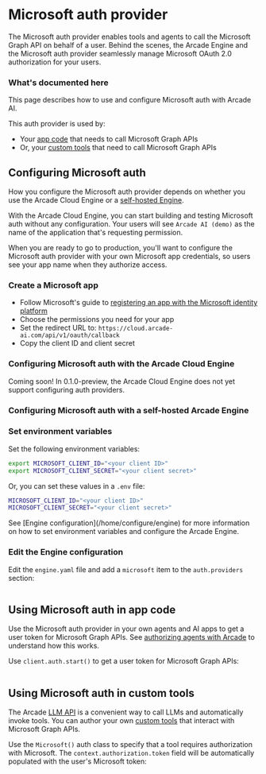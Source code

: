 # Microsoft auth provider

The Microsoft auth provider enables tools and agents to call the Microsoft Graph API on behalf of a user. Behind the scenes, the Arcade Engine and the Microsoft auth provider seamlessly manage Microsoft OAuth 2.0 authorization for your users.

### What's documented here

This page describes how to use and configure Microsoft auth with Arcade AI.

This auth provider is used by:

- Your [app code](#using-microsoft-auth-in-app-code) that needs to call Microsoft Graph APIs
- Or, your [custom tools](#using-microsoft-auth-in-custom-tools) that need to call Microsoft Graph APIs

## Configuring Microsoft auth

How you configure the Microsoft auth provider depends on whether you use the Arcade Cloud Engine or a [self-hosted Engine](/home/install/overview).

With the Arcade Cloud Engine, you can start building and testing Microsoft auth without any configuration. Your users will see `Arcade AI (demo)` as the name of the application that's requesting permission.

When you are ready to go to production, you'll want to configure the Microsoft auth provider with your own Microsoft app credentials, so users see your app name when they authorize access.

### Create a Microsoft app

- Follow Microsoft's guide to [registering an app with the Microsoft identity platform](https://learn.microsoft.com/en-us/entra/identity-platform/quickstart-register-app)
- Choose the permissions you need for your app
- Set the redirect URL to: `https://cloud.arcade-ai.com/api/v1/oauth/callback`
- Copy the client ID and client secret

### Configuring Microsoft auth with the Arcade Cloud Engine

<Warning type="warning" emoji="⚠️">
  Coming soon! In 0.1.0-preview, the Arcade Cloud Engine does not yet support
  configuring auth providers.
</Warning>

### Configuring Microsoft auth with a self-hosted Arcade Engine

<Steps>

### Set environment variables

Set the following environment variables:

```bash
export MICROSOFT_CLIENT_ID="<your client ID>"
export MICROSOFT_CLIENT_SECRET="<your client secret>"
```

Or, you can set these values in a `.env` file:

```bash
MICROSOFT_CLIENT_ID="<your client ID>"
MICROSOFT_CLIENT_SECRET="<your client secret>"
```

<Tip>
  See [Engine configuration](/home/configure/engine) for more information on how
  to set environment variables and configure the Arcade Engine.
</Tip>

### Edit the Engine configuration

Edit the `engine.yaml` file and add a `microsoft` item to the `auth.providers` section:

```yaml file=<rootDir>/examples/code/integrations/microsoft/config_provider.engine.yaml {3-5}

```

</Steps>

## Using Microsoft auth in app code

Use the Microsoft auth provider in your own agents and AI apps to get a user token for Microsoft Graph APIs. See [authorizing agents with Arcade](/home/how-arcade-helps) to understand how this works.

Use `client.auth.start()` to get a user token for Microsoft Graph APIs:

```python file=<rootDir>/examples/code/integrations/microsoft/custom_auth.py {8-12}

```

## Using Microsoft auth in custom tools

The Arcade [LLM API](/home/use-tools/call-tools-with-llms) is a convenient way to call LLMs and automatically invoke tools. You can author your own [custom tools](/home/build-tools/create-a-toolkit) that interact with Microsoft Graph APIs.

Use the `Microsoft()` auth class to specify that a tool requires authorization with Microsoft. The `context.authorization.token` field will be automatically populated with the user's Microsoft token:

```python file=<rootDir>/examples/code/integrations/microsoft/custom_tool.py {5-6,9-13,20}

```
